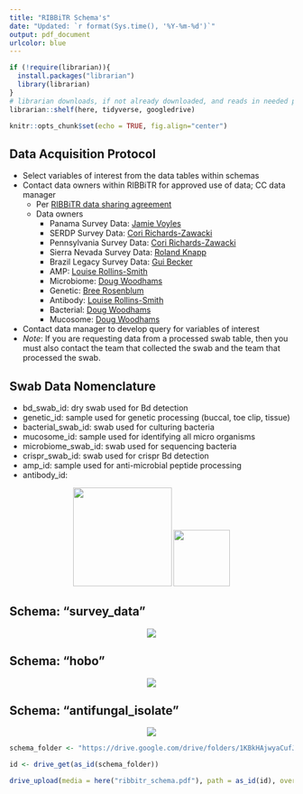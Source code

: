 ```yaml
---
title: "RIBBiTR Schema's"
date: "Updated: `r format(Sys.time(), '%Y-%m-%d')`"
output: pdf_document
urlcolor: blue
---
```


```r
if (!require(librarian)){
  install.packages("librarian")
  library(librarian)
}
# librarian downloads, if not already downloaded, and reads in needed packages
librarian::shelf(here, tidyverse, googledrive)

knitr::opts_chunk$set(echo = TRUE, fig.align="center")
```

## Data Acquisition Protocol

-   Select variables of interest from the data tables within schemas
-   Contact data owners within RIBBiTR for approved use of data; CC data manager
    -   Per [RIBBiTR data sharing agreement](https://docs.google.com/document/d/1m1EEuUH3ioVVXtFkDaWFHITddPcmputEhZxfW_omtrI/edit#heading=h.q4aj1repk7gi)
    - Data owners
      - Panama Survey Data: [Jamie Voyles](jvoyles@unr.edu)
      - SERDP Survey Data: [Cori Richards-Zawacki](cori.zawacki@pitt.edu)
      - Pennsylvania Survey Data: [Cori Richards-Zawacki](cori.zawacki@pitt.edu)
      - Sierra Nevada Survey Data: [Roland Knapp](roland.knapp@ucsb.edu)
      - Brazil Legacy Survey Data: [Gui Becker](guibecker@psu.edu)
      - AMP: [Louise Rollins-Smith](louise.rollins-smith@vanderbilt.edu)
      - Microbiome: [Doug Woodhams](dwoodhams@gmail.com)
      - Genetic: [Bree Rosenblum](rosenblum@berkeley.edu)
      - Antibody: [Louise Rollins-Smith](louise.rollins-smith@vanderbilt.edu)
      - Bacterial: [Doug Woodhams](dwoodhams@gmail.com)
      - Mucosome: [Doug Woodhams](dwoodhams@gmail.com)
-   Contact data manager to develop query for variables of interest
-   *Note*: If you are requesting data from a processed swab table, then you must also contact the team that collected the swab and the team that processed the swab.

## Swab Data Nomenclature

- bd_swab_id: dry swab used for Bd detection
- genetic_id: sample used for genetic processing (buccal, toe clip, tissue)
- bacterial_swab_id: swab used for culturing bacteria 
- mucosome_id: sample used for identifying all micro organisms 
- microbiome_swab_id: swab used for sequencing bacteria
- crispr_swab_id: swab used for crispr Bd detection
- amp_id: sample used for anti-microbial peptide processing
- antibody_id: 

<center>![](ribbitr.png){width="175px"} ![](nsf_logo.png){width="100px"}</center>

## Schema: "survey_data"
<center>![](RIBBiTR - survey_data.png)</center>

## Schema: "hobo"
<center>![](RIBBiTR - hobo.png)</center>

## Schema: "antifungal_isolate"
<center>![](RIBBiTR - antifungal_isolate_ref.png)</center>

```r

schema_folder <- "https://drive.google.com/drive/folders/1KBkHAjwyaCufJpM1qbcyN6F-pd_uJpxU"

id <- drive_get(as_id(schema_folder))

drive_upload(media = here("ribbitr_schema.pdf"), path = as_id(id), overwrite = T)

```
